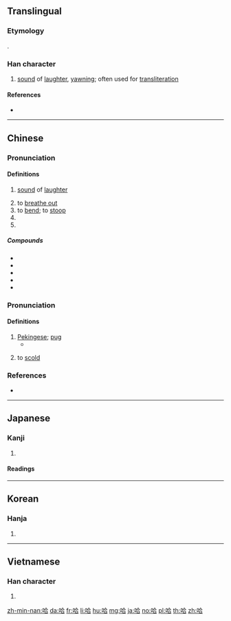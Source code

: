 ==Translingual==

===Etymology===
{{Han compound|口|合|c1=s|c2=p|t1=mouth|ls=psc}}.

===Han character===
{{Han char|rn=30|rad=口|as=06|sn=9|four=68061|canj=ROMR|ids=⿰口合}}

# [[sound]] of [[laughter]], [[yawn]]ing; often used for [[transliteration]]

====References====
* {{Han ref|kx=0189.060|dkj=03594|dj=0408.120|hdz=10619.050|uh=54C8|ud=21704|bh=ABA2|bd=43938}}

----

==Chinese==
{{zh-forms}}

===Pronunciation===
{{zh-pron
|m=hā
|c=haa1,kaa1,haai1,haa5
|h=pfs=hâ
|md=
|mn=ha
|w=
|mc=
|oc= <!--data is present, but it says itself that it's unrelated to "ha" (perhaps merits its own etymology section?)-->
|cat=n
}}

====Definitions====
{{zh-hanzi}}

# {{label|zh|onomatopoeia}} [[sound]] of [[laughter]]
# to [[breathe out]]
# to [[bend]]; to [[stoop]]
# {{abbreviation of|哈薩克斯坦||Kazakhstan|lang=zh}}
# {{abbreviation of|哈爾濱||Harbin|lang=zh}}

=====Compounds=====
{{der-top|Compounds}}
* {{zh-l|哈勃||Hubble}}
* {{zh-l|哈爾濱|place name}}
* {{zh-l|哈欠|yawn}}
* {{zh-l|哈日族|Taiwanese Japanophile}}
* {{zh-l|哈囉}}
{{der-bottom}}

===Pronunciation===
{{zh-pron
|m=hǎ
|cat=n
}}

====Definitions====
{{zh-hanzi}}

# [[ Pekingese]]; [[pug]]
#* {{zh-l|哈巴狗|Chinese pug}}
# {{label|zh|dialect}} to [[scold]]

===References===
* {{R:yue:Hanzi}}

----

==Japanese==

===Kanji===
{{ja-kanji|grade=|rs=口06}}

# {{defn|lang=ja|sort=口06}}

====Readings====
{{ja-readings
| goon=[[そう]] (sō)
| kanon=[[ごう]] (gō)
| kanyoon=[[は]] (ha)
| kun=[[のむ]] (nomu), [[すする]] (susuru), [[くう]] (kuu)
}}

----

==Korean==

===Hanja===
{{ko-hanja|hangeul=합|rv=hap|mr=hap}}

# {{defn|lang=ko|sort=口06}}

----

==Vietnamese==

===Han character===
{{vi-hantu|[[cáp]], [[hóp]], [[hộp]], [[ngáp]], [[họp]], [[hớp]], [[ngớp]]|rs=口06}}

# {{defn|lang=vi|sort=口06}}

[[zh-min-nan:哈]]
[[da:哈]]
[[fr:哈]]
[[li:哈]]
[[hu:哈]]
[[mg:哈]]
[[ja:哈]]
[[no:哈]]
[[pl:哈]]
[[th:哈]]
[[zh:哈]]